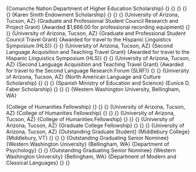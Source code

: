 \section{Academic Accolades}

\vspace{-0.2in}

\subsection{Grants and Scholarships}

\cventry{2008 -- 2016}
        {Comanche Nation Department of Higher Education Scholarship}
        {}
        {}
        {}
        {}
        {}
\cventry{2015}
        {Karen Smith Endowment Scholarship}
        {}
        {}
        {}
        {University of Arizona, Tucson, AZ}
\cventry{2015}
        {Graduate and Professional Student Council Research and Project Grant}
        {\newline Awarded \$1,666.00 for professional recording equipment}
        {}
        {}
        {University of Arizona, Tucson, AZ}
\cventry{2014}
        {Graduate and Professional Student Council Travel Grant}
        {\newline Awarded for travel to the Hispanic Linguistics Symposium (HLS)}
        {}
        {}
        {University of Arizona, Tucson, AZ}
\cventry{2014}
        {Second Language Acquisition and Teaching Travel Grant}
        {\newline Awarded for travel to the Hispanic Linguistics Symposium (HLS)}
        {}
        {}
        {University of Arizona, Tucson, AZ}
\cventry{2013}
        {Second Language Acquisition and Teaching Travel Grant}
        {\newline Awarded for travel to the Second Language Research Forum (SLRF)}
        {}
        {}
        {University of Arizona, Tucson, AZ}
\cventry{2006 -- 2008}
        {North American Language and Culture Scholarship}
        {}
        {}
        {}
        {Spanish Ministry of Education and Science}
\cventry{2004 -- 2006}
        {Eunice D. Faber Scholarship}
        {}
        {}
        {}
        {Western Washington University, Bellingham, WA}

\subsection{Awards and Honors}

\cventry{2015}
        {College of Humanities Fellowship}
        {}
        {}
        {}
        {University of Arizona, Tucson, AZ}
\cventry{2013}
        {College of Humanities Fellowship}
        {}
        {}
        {}
        {University of Arizona, Tucson, AZ}
\cventry{2010 -- 2011}
        {College of Humanities Fellowship}
        {}
        {}
        {}
        {University of Arizona, Tucson, AZ}
\cventry{2010 -- 2011}
        {Graduate College Fellowship}
        {}
        {}
        {}
        {University of Arizona, Tucson, AZ}
\cventry{2009}
        {Outstanding Graduate Student}
        {Middlebury College}
        {Middlebury, VT}
        {}
        {}
        {}
\cventry{2006}
        {Outstanding Graduating Senior Nominee}
        {Western Washington University}
        {Bellingham, WA}
        {Department of Psychology}
        {}
        {}
\cventry{2006}
        {Outstanding Graduating Senior Nominee}
        {Western Washington University}
        {Bellingham, WA}
        {Department of Modern and Classical Languages}
        {}
        {}
